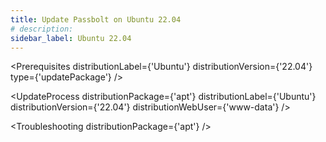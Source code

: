 ```yaml
---
title: Update Passbolt on Ubuntu 22.04
# description:
sidebar_label: Ubuntu 22.04
---
```



<Prerequisites
  distributionLabel={'Ubuntu'}
  distributionVersion={'22.04'}
  type={'updatePackage'}
/>

<UpdateProcess 
  distributionPackage={'apt'}
  distributionLabel={'Ubuntu'}
  distributionVersion={'22.04'} 
  distributionWebUser={'www-data'}
/>

<Troubleshooting distributionPackage={'apt'} />

<InCaseOfIssues />